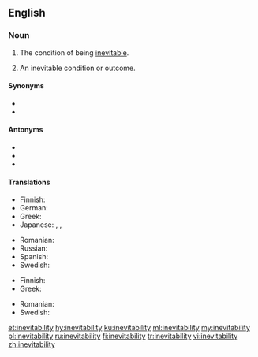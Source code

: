 ==English==

===Noun===
{{en-noun|~|inevitabilities}}

# {{label|en|uncountable}} The condition of being [[inevitable]].
# {{label|en|countable}} An inevitable condition or outcome.

====Synonyms====
* {{l|en|certainty}}
* {{l|en|necessity}}

====Antonyms====
* {{l|en|evitability}}
* {{l|en|impossibility}}
* {{l|en|contingency}}

====Translations====
{{trans-top|the condition of being inevitable}}
* Finnish: {{t+|fi|väistämättömyys}}
* German: {{t|de|Unvermeidlichkeit}}
* Greek: {{t+|el|αναπόφευκτο|n}}
* Japanese: {{t|ja|不可避|tr=fukahi}}, {{t+|ja|必然|tr=hitsuzen}}, {{t|ja|必然性|tr=hitsuzensei}}
{{trans-mid}}
* Romanian: {{t+|ro|inevitabilitate}}
* Russian: {{t+|ru|неизбе́жность|f}}
* Spanish: {{t|es|inevitabilidad}}
* Swedish: {{t|sv|oundviklighet|c}}
{{trans-bottom}}

{{trans-top|an inevitable condition or outcome}}
* Finnish: {{t+|fi|väistämättömyys}}
* Greek: {{t+|el|αναπόφευκτο|n}}
{{trans-mid}}
* Romanian: {{t+|ro|inevitabilitate|f}}
* Swedish: {{t|sv|oundviklighet|c}}
{{trans-bottom}}

[[et:inevitability]]
[[hy:inevitability]]
[[ku:inevitability]]
[[ml:inevitability]]
[[my:inevitability]]
[[pl:inevitability]]
[[ru:inevitability]]
[[fi:inevitability]]
[[tr:inevitability]]
[[vi:inevitability]]
[[zh:inevitability]]